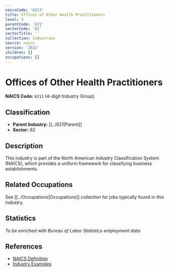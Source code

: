 ```yaml
---
naicsCode: '6213'
title: Offices of Other Health Practitioners
level: 4
parentCode: '621'
sectorCode: '62'
sectorTitle: ''
collection: Industries
source: naics
version: '2022'
children: []
occupations: []
---
```

# Offices of Other Health Practitioners

**NAICS Code:** `6213` (4-digit Industry Group)

## Classification

- **Parent Industry:** [[../621|Parent]]
- **Sector:** 62

## Description

This industry is part of the North American Industry Classification System (NAICS), which provides a uniform framework for classifying business establishments.

## Related Occupations

See [[../Occupations|Occupations]] collection for jobs typically found in this industry.

## Statistics

*To be enriched with Bureau of Labor Statistics employment data*

## References

- [NAICS Definition](https://www.census.gov/naics/)
- [Industry Examples](https://www.census.gov/naics/2022NAICS/)
